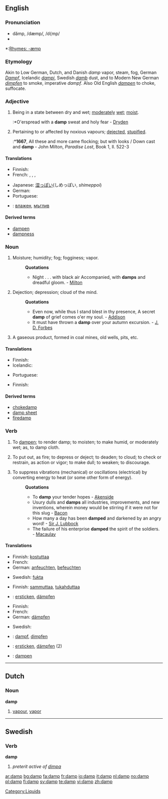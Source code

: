 {{wikipedia|dab=damp (disambiguation)|damp}}
==English==

===Pronunciation===
*dămp, /dæmp/, /d{mp/
*{{audio|en-us-damp.ogg|Audio (US)}}

*:[[Rhymes:English:-æmp|Rhymes: -æmp]]

===Etymology===
Akin to Low German, Dutch, and Danish ''damp'' vapor, steam, fog, German ''[[Dampf]]'', Icelandic ''[[dampi]]'', Swedish ''[[damb]]'' dust, and to Modern New German ''[[dimpfen]]'' to smoke, imperative ''dampf''. Also Old English ''[[dampen]]'' to choke, suffocate.

===Adjective===
{{en-adj|damper|dampest}}

# Being in a state between dry and wet; [[moderate]]ly [[wet]]; [[moist]].
#:*O'erspread with a '''damp''' sweat and holy fear - [[Dryden]]
# {{obsolete}} Pertaining to or affected by noxious vapours; [[dejected]], [[stupified]].
#:*'''1667''', All these and more came flocking; but with looks / Down cast and '''damp''' - John Milton, ''Paradise Lost'', Book 1, ll. 522-3

====Translations====
{{trans-top|Being in a state between dry and wet}}
* Finnish: {{t+|fi|kostea}}
* French: {{t+|fr|humide}}, {{t+|fr|moite}}, {{t+|fr|mouillé|m}}, {{t+|fr|mouillée|f}}
{{trans-mid}}
* Japanese: [[湿っぽい]](しめっぽい, ''shimeppoi'')
* German: {{t+|de|feucht}}
* Portuguese: {{t|pt|húmido|m}}
{{trans-bottom}}

{{trans-top|Dejected}}
{{trans-mid}}
{{trans-bottom}}

{{trans-top|Moist}}
* {{ttbc|Bulgarian}}: [[влажен]], [[мъглив]]
{{trans-bottom}}

====Derived terms====
*[[dampen]]
*[[dampness]]

===Noun===
{{en-noun|s|-}}

# {{archaic|uncountable}} Moisture; humidity; fog; fogginess; vapor.
#:'''Quotations'''
#:*Night . . . with black air Accompanied, with '''damps''' and dreadful gloom. - [[Milton]]
# {{archaic}} Dejection; depression; cloud of the mind.
#:'''Quotations'''
#:*Even now, while thus I stand blest in thy presence, A secret '''damp''' of grief comes o'er my soul. - [[Addison]]
#:*It must have thrown a '''damp''' over your autumn excursion. - [[J. D. Forbes]]
# {{archaic|mining}} A gaseous product, formed in coal mines, old wells, pits, etc.

====Translations====
{{trans-top|Moisture}}
* Finnish: {{t|fi|kosteus}}
* Icelandic: {{t-|is|raki|m}}
{{trans-mid}}
* Portuguese: {{t|pt|humidade|f}}
{{trans-bottom}}

{{trans-top|Dejection}}
{{trans-mid}}
{{trans-bottom}}

{{trans-top|A gaseous product, formed in coal mines, old wells, pits, etc}}
* Finnish: {{t|fi|kaivoskaasu}}
{{trans-mid}}
{{trans-bottom}}

====Derived terms====
*[[chokedamp]]
*[[damp sheet]]
*[[firedamp]]

===Verb===
{{en-verb}}  {{transitive}}

<!--waitasec - these are entirely obsolete, right?-->
# {{archaic}} To [[dampen]]; to render damp; to moisten; to make humid, or moderately wet; as, to damp cloth.
# {{archaic}} To put out, as fire; to depress or deject; to deaden; to cloud; to check or restrain, as action or vigor; to make dull; to weaken; to discourage.
# {{archaic}} To suppress vibrations (mechanical) or oscillations (electrical) by converting energy to heat (or some other form of energy).
#:'''Quotations'''
#:*To '''damp''' your tender hopes - [[Akenside]]
#:*Usury dulls and '''damps''' all industries, improvements, and new inventions, wherein money would be stirring if it were not for this slug - [[Bacon]]
#:*How many a day has been '''damped''' and darkened by an angry word! - [[Sir J. Lubbock]]
#:*The failure of his enterprise '''damped''' the spirit of the soldiers. - [[Macaulay]]

====Translations====
{{trans-top|To render damp}}
* Finnish: [[kostuttaa]]
* French: {{t+|fr|mouiller}}
* German: [[anfeuchten]], [[befeuchten]]
{{trans-mid}}
* Swedish: [[fukta]]
{{trans-bottom}}

{{trans-top|To put out, as fire}}
* Finnish: [[sammuttaa]], [[tukahduttaa]]
* {{ttbc|German}}: [[ersticken]], [[dämpfen]]
{{trans-mid}}
{{trans-bottom}}

{{trans-top|To suppress vibrations or oscillations}}
* Finnish: {{t-|fi|vaimentaa}}
* French: {{t+|fr|amortir}}
* German: [[dämpfen]]
{{trans-mid}}
* Swedish: {{t+|sv|dämpa}}
{{trans-bottom}}

{{checktrans-top}}
*{{ttbc|German}}: [[dampf]], [[dimpfen]]
*{{ttbc|German}}: [[ersticken]], [[dämpfen]] (2)
*{{ttbc|Old English}}: [[dampen]]
{{checktrans-bottom}}

----

==Dutch==

===Noun===
'''damp''' {{m}}

# [[vapour]], [[vapor]]

----

==Swedish==

===Verb===
'''damp'''

# ''preterit active of [[dimpa]]''

[[Category:Liquids]]

[[ar:damp]]
[[bg:damp]]
[[fa:damp]]
[[fr:damp]]
[[io:damp]]
[[it:damp]]
[[nl:damp]]
[[no:damp]]
[[pl:damp]]
[[fi:damp]]
[[sv:damp]]
[[te:damp]]
[[vi:damp]]
[[zh:damp]]